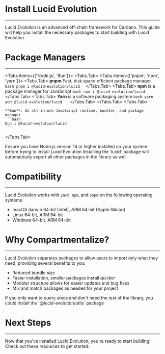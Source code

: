 
# Install Lucid Evolution

---

Lucid Evolution is an advanced off-chain framework for Cardano. This guide will help you install the necessary packages to start building with Lucid Evolution

<div style={{ marginBottom: "4rem" }}></div>

# Package Managers

---

<Tabs items={['Node.js', 'Bun']}>
  <Tabs.Tab>
    <Tabs items={['pnpm', 'npm', 'yarn']}>
      <Tabs.Tab>
        **pnpm** Fast, disk space efficient package manager
        ```bash
        pnpm i @lucid-evolution/lucid 
        ```
      </Tabs.Tab>
      <Tabs.Tab>
        **npm** is a package manager for JavaScript
        ```bash
        npm i @lucid-evolution/lucid 
        ```
      </Tabs.Tab>
      <Tabs.Tab>
        **Yarn** is a software packaging system
        ```bash
        yarn add @lucid-evolution/lucid  
        ```
      </Tabs.Tab>
    </Tabs>
  </Tabs.Tab>
  <Tabs.Tab>

    **Bun**: An all-in-one JavaScript runtime, bundler, and package manager
    ```bash
    bun i @lucid-evolution/lucid
    ```

  </Tabs.Tab>
</Tabs>

<Callout type="info">
Ensure you have Node.js version 14 or higher installed on your system before trying to install Lucid Evolution
</Callout>  

<Callout type="info">
Installing the `lucid` package will automatically export all other packages in the library as well
</Callout>  

<div style={{ marginBottom: "6rem" }}></div>

# Compatibility

---

Lucid Evolution works with `yarn`, `npm`, and `pnpm` on the following operating systems:

- macOS darwin 64-bit (Intel), ARM 64-bit (Apple Silicon)
- Linux 64-bit, ARM 64-bit
- Windows 64-bit, ARM 64-bit

<div style={{ marginBottom: "6rem" }}></div>

# Why Compartmentalize?

---

Lucid Evolution separates packages to allow users to import only what they need, providing several benefits to you:

- Reduced bundle size
- Faster installation, smaller packages install quicker
- Modular structure allows for easier updates and bug fixes
- Mix and match packages as needed for your project

<FileTree>
  <FileTree.Folder name="lucid-evolution" defaultOpen>
    <FileTree.Folder name="packages" defaultOpen>
      <FileTree.File name="lucid-evolution/lucid ⇀      Main package for Lucid Evolution" />
      <FileTree.File name="lucid-evolution/bip39 ⇀      Package for BIP-39 mnemonic code" />
      <FileTree.File name="lucid-evolution/core-types ⇀ Core types used across Lucid Evolution packages" />
      <FileTree.File name="lucid-evolution/core-utils ⇀ Core utilities used across Lucid Evolution packages" />
      <FileTree.File name="lucid-evolution/crc8 ⇀       Package for CRC8 calculation" />
      <FileTree.File name="lucid-evolution/plutus ⇀     Package for Plutus integration" />
      <FileTree.File name="lucid-evolution/provider ⇀   Package for providing data " />
      <FileTree.File name="lucid-evolution/sign_data ⇀  Package for signing data" />
      <FileTree.File name="lucid-evolution/utils ⇀      Utility functions for Lucid Evolution" />
      <FileTree.File name="lucid-evolution/wallet ⇀     Wallet package for Lucid Evolution" />
    </FileTree.Folder>
  </FileTree.Folder>
</FileTree>

<Callout>
If you only want to query utxos and don't need the rest of the library, you could install the `@lucid-evolution/utils` package
</Callout>

<div style={{ marginBottom: "6rem" }}></div>

# Next Steps

---

Now that you've installed Lucid Evolution, you're ready to start building! Check out these resources to get started:

<Cards>
  <Cards.Card icon="⚡" title=" Quickstart" href="/" />
  <Cards.Card
    icon="📕"
    title=" Documentation"
    href="/documentation/core-concepts/instantiate-evolution"
  />
  <Cards.Card
    icon="💡"
    title=" Examples"
    href="/documentation/examples/hello-world"
  />
</Cards>
